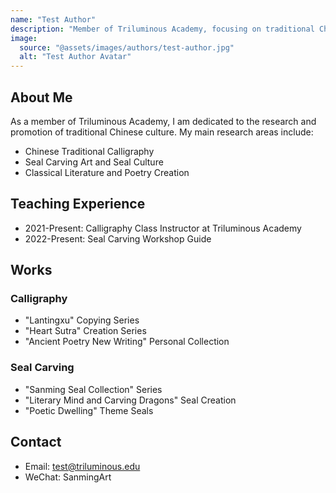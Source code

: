 ```yaml
---
name: "Test Author"
description: "Member of Triluminous Academy, focusing on traditional Chinese culture research and promotion."
image:
  source: "@assets/images/authors/test-author.jpg"
  alt: "Test Author Avatar"
---
```


## About Me

As a member of Triluminous Academy, I am dedicated to the research and promotion of traditional Chinese culture. My main research areas include:

- Chinese Traditional Calligraphy
- Seal Carving Art and Seal Culture
- Classical Literature and Poetry Creation

## Teaching Experience

- 2021-Present: Calligraphy Class Instructor at Triluminous Academy
- 2022-Present: Seal Carving Workshop Guide

## Works

### Calligraphy

- "Lantingxu" Copying Series
- "Heart Sutra" Creation Series
- "Ancient Poetry New Writing" Personal Collection

### Seal Carving

- "Sanming Seal Collection" Series
- "Literary Mind and Carving Dragons" Seal Creation
- "Poetic Dwelling" Theme Seals

## Contact

- Email: test@triluminous.edu
- WeChat: SanmingArt